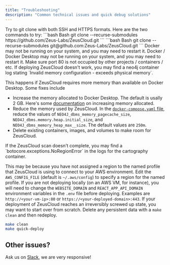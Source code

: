```yaml
---
title: "Troubleshooting"
description: "Common technical issues and quick debug solutions"
---
```

<Accordion title="The `git clone` command is not working.">
Try to git clone with both SSH and HTTPS formats. Here are the two commands to try:
```bash Bash
git clone --recurse-submodules https://github.com/Zeus-Labs/ZeusCloud.git
```
```bash Bash
git clone --recurse-submodules git@github.com:Zeus-Labs/ZeusCloud.git
```
</Accordion>
<Accordion title="Error when deploying: `docker.errors.DockerException`">
  Docker may not be running on your system, and you may need to restart it.
</Accordion>
<Accordion title="Error when deploying: `Failed to execute script docker-compose`">
  Docker / Docker Desktop may not be running on your system, and you may need to restart it.
</Accordion>
<Accordion title="Error when deploying: `Cannot start service proxy: Ports are not available`">
  Make sure port 80 is not occupied by other projects / containers / etc.
</Accordion>
<Accordion title="Error when deploying: `Invalid memory configuration - exceeds physical memory`">
  If deploying ZeusCloud doesn't work, you may find a neo4j container log stating `Invalid memory configuration - exceeds physical memory`.

  This happens if ZeusCloud requires more memory than available on Docker Desktop. Some fixes include
  - Increase the memory allocated to Docker Desktop. The default is usally 2 GB. Here's some <a href="https://docs.docker.com/desktop/settings/mac/">documentation</a> on increasing memory allocated.
  - Reduce the memory used by ZeusCloud. In the <a href="https://github.com/Zeus-Labs/ZeusCloud/blob/main/docker-compose.yaml">`docker-compose.yaml` file</a>, reduce the values of `NEO4J_dbms_memory_pagecache_size`, `NEO4J_dbms.memory.heap.initial_size`, and `NEO4J_dbms_memory_heap_max__size`. The default values are `250m`.
  - Delete existing containers, images, and volumes to make room for ZeusCloud.
</Accordion>
<Accordion title="Error when deploying: `botocore.exceptions.NoRegionError`">
  If the ZeusCloud scan doesn't complete, you may find a `botocore.exceptions.NoRegionError` in the logs for the cartography container.

  This may be because you have not assigned a region to the named profile that ZeusCloud is using to connect to your AWS environment. Edit the `AWS_CONFIG_FILE` (default is `~/.aws/config`) to specify a region for the named profile.
</Accordion>
<Accordion title="No rules or alerts on the webpage">
  If you are not deploying locally (on an AWS VM, for instance), you will need to change the `WEBSITE_DOMAIN` and `REACT_APP_API_DOMAIN` environment variables in the `.env` file before deploying. Examples are `http://<your-vm-ip>:80` or `https://<your-deployed-domain>:443`.
</Accordion>
<Accordion title="I'd like to restart ZeusCloud from scratch.">
If your deployment of ZeusCloud reaches an irreversibly screwed up state, you may want to start over from scratch. Delete any persistent data with a `make clean` and then redeploy.
```bash Bash
make clean
make quick-deploy
```

</Accordion>



## Other issues?
Ask us on [Slack](https://join.slack.com/t/ironleapcommunity/shared_invite/zt-1oxm8asmq-4oyM4fdqarSHMoMstGH6Lw), we are very responsive!

